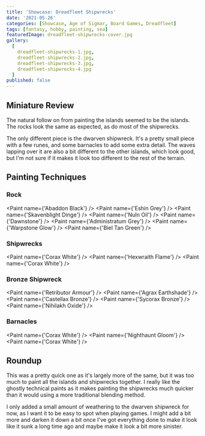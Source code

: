 ```yaml
---
title: 'Showcase: Dreadfleet Shipwrecks'
date: '2021-05-26'
categories: [Showcase, Age of Sigmar, Board Games, Dreadfleet]
tags: [fantasy, hobby, painting, sea]
featuredImage: dreadfleet-shipwrecks-cover.jpg
gallery:
  [
    dreadfleet-shipwrecks-1.jpg,
    dreadfleet-shipwrecks-2.jpg,
    dreadfleet-shipwrecks-3.jpg,
    dreadfleet-shipwrecks-4.jpg
  ]
published: false
---
```


## Miniature Review

The natural follow on from painting the islands seemed to be the islands. The rocks look the same as expected, as do
most of the shipwrecks.

The only different piece is the dwarven shipwreck. It's a pretty small piece with a few runes, and some barnacles to
add some extra detail. The waves lapping over it are also a bit different to the other islands, which look good, but I'm
not sure if it makes it look too different to the rest of the terrain.

## Painting Techniques

### Rock
<Paint name={'Abaddon Black'} />
<Paint name={'Eshin Grey'} />
<Paint name={'Skavenblight Dinge'} />
<Paint name={'Nuln Oil'} />
<Paint name={'Dawnstone'} />
<Paint name={'Administratum Grey'} />
<Paint name={'Warpstone Glow'} />
<Paint name={'Biel Tan Green'} />

### Shipwrecks
<Paint name={'Corax White'} />
<Paint name={'Hexwraith Flame'} />
<Paint name={'Corax White'} />

### Bronze Shipwreck
<Paint name={'Retributor Armour'} />
<Paint name={'Agrax Earthshade'} />
<Paint name={'Castellax Bronze'} />
<Paint name={'Sycorax Bronze'} />
<Paint name={'Nihilakh Oxide'} />

### Barnacles
<Paint name={'Corax White'} />
<Paint name={'Nighthaunt Gloom'} />
<Paint name={'Corax White'} />

## Roundup

This was a pretty quick one as it's largely more of the same, but it was too much to paint all the islands and
shipwrecks together. I really like the ghostly technical paints as it makes painting the shipwrecks much quicker than
it would using a more traditional blending method.

I only added a small amount of weathering to the dwarven shipwreck for now, as I want it to be easy to spot when
playing games. I might add a bit more and darken it down a bit once I've got everything done to make it look like it
sunk a long time ago and maybe make it look a bit more sinister.
